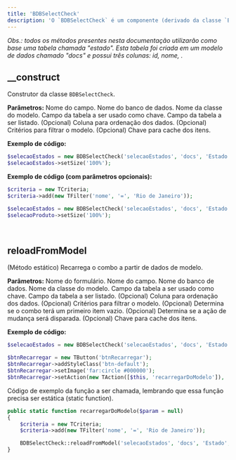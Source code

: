 ```yaml
---
title: 'BDBSelectCheck'
description: 'O `BDBSelectCheck` é um componente (derivado da classe `BSelectCheck`) para seleção de múltiplas opções baseado em um modelo de dados.'
---
```


_Obs.: todos os métodos presentes nesta documentação utilizarão como base uma tabela chamada "estado". Esta tabela foi criada em um modelo de dados chamado "docs" e possui três colunas: id, nome, ._

## __construct
Construtor da classe `BDBSelectCheck`.

**Parâmetros:**
<ResponseField name="$name" type="mixed" required>Nome do campo.</ResponseField>
<ResponseField name="$database" type="mixed" required>Nome do banco de dados.</ResponseField>
<ResponseField name="$model" type="mixed" required>Nome da classe do modelo.</ResponseField>
<ResponseField name="$key" type="mixed" required>Campo da tabela a ser usado como chave.</ResponseField>
<ResponseField name="$value" type="mixed" required>Campo da tabela a ser listado.</ResponseField>
<ResponseField name="$ordercolumn" type="mixed" default="NULL">(Opcional) Coluna para ordenação dos dados.</ResponseField>
<ResponseField name="$criteria" type="TCriteria" default="NULL">(Opcional) Critérios para filtrar o modelo.</ResponseField>
<ResponseField name="$cachekey" type="mixed" default="NULL">(Opcional) Chave para cache dos itens.</ResponseField>

**Exemplo de código:**
```php
$selecaoEstados = new BDBSelectCheck('selecaoEstados', 'docs', 'Estado', 'id', 'nome');
$selecaoEstados->setSize('100%');
```

**Exemplo de código (com parâmetros opcionais):**
```php
$criteria = new TCriteria;
$criteria->add(new TFilter('nome', '=', 'Rio de Janeiro'));

$selecaoEstados = new BDBSelectCheck('selecaoEstados', 'docs', 'Estado', 'id', 'nome', 'nome asc', $criteria);
$selecaoProduto->setSize('100%');
```

<br/>

## reloadFromModel
(Método estático) Recarrega o combo a partir de dados de modelo.

**Parâmetros:**
<ResponseField name="$formname" type="mixed" required>Nome do formulário.</ResponseField>
<ResponseField name="$field" type="mixed" required>Nome do campo.</ResponseField>
<ResponseField name="$database" type="mixed" required>Nome do banco de dados.</ResponseField>
<ResponseField name="$model" type="mixed" required>Nome da classe do modelo.</ResponseField>
<ResponseField name="$key" type="mixed" required>Campo da tabela a ser usado como chave.</ResponseField>
<ResponseField name="$value" type="mixed" required>Campo da tabela a ser listado.</ResponseField>
<ResponseField name="$ordercolumn" type="mixed" default="NULL">(Opcional) Coluna para ordenação dos dados.</ResponseField>
<ResponseField name="$criteria" type="TCriteria" default="NULL">(Opcional) Critérios para filtrar o modelo.</ResponseField>
<ResponseField name="$startEmpty" type="bool" default="FALSE">(Opcional) Determina se o combo terá um primeiro item vazio.</ResponseField>
<ResponseField name="$fire_events" type="bool" default="TRUE">(Opcional) Determina se a ação de mudança será disparada.</ResponseField>
<ResponseField name="$cachekey" type="mixed" default="NULL">(Opcional) Chave para cache dos itens.</ResponseField>

**Exemplo de código:**
```php
$selecaoEstados = new BDBSelectCheck('selecaoEstados', 'docs', 'Estado', 'id', 'nome');

$btnRecarregar = new TButton('btnRecarregar');
$btnRecarregar->addStyleClass('btn-default');
$btnRecarregar->setImage('far:circle #000000');
$btnRecarregar->setAction(new TAction([$this, 'recarregarDoModelo']), 'Recarregar do Modelo');
```
Código de exemplo da função a ser chamada, lembrando que essa função precisa ser estática (static function).

```php
public static function recarregarDoModelo($param = null)
{
    $criteria = new TCriteria;
    $criteria->add(new TFilter('nome', '=', 'Rio de Janeiro'));

    BDBSelectCheck::reloadFromModel('selecaoEstados', 'docs', 'Estado', 'id', 'nome', 'nome asc', $criteria, true, false);
}
```
